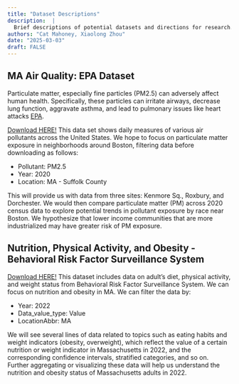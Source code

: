 ```yaml
---
title: "Dataset Descriptions"
description:  |
  Brief descriptions of potential datasets and directions for research.
authors: "Cat Mahoney, Xiaolong Zhou"
date: "2025-03-03"
draft: FALSE
---
```


## MA Air Quality: EPA Dataset
Particulate matter, especially fine particles (PM2.5) can adversely affect human health. Specifically, these particles can irritate airways, decrease lung function, aggravate asthma, and lead to pulmonary issues like heart attacks [EPA](https://www.epa.gov/pm-pollution/health-and-environmental-effects-particulate-matter-pm).

[Download HERE!](https://www.epa.gov/outdoor-air-quality-data/download-daily-data) 
This data set shows daily measures of various air pollutants across the United States. We hope to focus on particulate matter exposure in neighborhoods around Boston, filtering data before downloading as follows:

* Pollutant: PM2.5
* Year: 2020
* Location: MA - Suffolk County

This will provide us with data from three sites: Kenmore Sq., Roxbury, and Dorchester. We would then compare particulate matter (PM) across 2020 census data to explore potential trends in pollutant exposure by race near Boston. We hypothesize that lower income communities that are more industrialized may have greater risk of PM exposure.

## Nutrition, Physical Activity, and Obesity - Behavioral Risk Factor Surveillance System
[Download HERE!](https://chronicdata.cdc.gov/Nutrition-Physical-Activity-and-Obesity/Nutrition-Physical-Activity-and-Obesity-Behavioral/hn4x-zwk7/data_preview) 
This dataset includes data on adult's diet, physical activity, and weight status from Behavioral Risk Factor Surveillance System. We can focus on nutrition and obesity in MA. We can filter the data by: 

* Year: 2022
* Data_value_type: Value
* LocationAbbr: MA

We will see several lines of data related to topics such as eating habits and weight indicators (obesity, overweight), which reflect the value of a certain nutrition or weight indicator in Massachusetts in 2022, and the corresponding confidence intervals, stratified categories, and so on. Further aggregating or visualizing these data will help us understand the nutrition and obesity status of Massachusetts adults in 2022. 